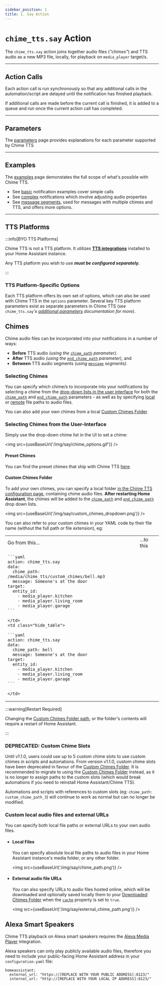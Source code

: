 ```yaml
---
sidebar_position: 1
title: 1. Say Action
---
```



# `chime_tts.say` Action

The `chime_tts.say` action joins together audio files (*"chimes"*) and TTS audio as a new MP3 file, locally, for playback on `media_player` target/s.

---

## Action Calls

Each action call is run synchronously so that any additional calls in the automation/script are delayed until the notification has finished playback.

If additional calls are made before the current call is finished, it is added to a queue and run once the current action call has completed.

---

## Parameters
The [parameters](/chime_tts/docs/documentation/actions/say-action/parameters) page provides explanations for each parameter supported by Chime TTS

---

## Examples
The [examples](./examples) page demonstates the full scope of what's possible with Chime TTS.
- See [basic](./examples#basic-tts-audio) notification examples cover simple calls
- See [complex](./examples#more-complex-examples) notifications which involve adjusting audio properties
- See [message segments](./examples#message-segments), used for messages with multiple chimes and TTS, and offers more options.

---

## TTS Platforms

:::info[BYO TTS Platforms]

Chime TTS is not a TTS platform. It utilizes **[TTS integrations](https://www.home-assistant.io/integrations/#text-to-speech)** installed to your Home Assistant instance.

Any TTS platform you wish to use _**must be configured separately.**_

:::

### TTS Platform-Specific Options
Each TTS platform offers its own set of options, which can also be used with Chime TTS in the `options` parameter. Several key TTS platform parameters exist as separate parameters in Chime TTS (*see* `chime_tts.say`*'s [additional parameters](/chime_tts/docs/documentation/actions/say-action/parameters#additional-parameters) documentation for more*).

## Chimes

Chime audio files can be incorporated into your notifications in a number of ways:

- **Before** TTS audio *(using the* [`chime_path`](/chime_tts/docs/documentation/actions/say-action/parameters#chime_path) *parameter).*
- **After** TTS audio *(using the* [`end_chime_path`](/chime_tts/docs/documentation/actions/say-action/parameters#end_chime_path) *parameter)*, and
- **Between** TTS audio segments *(using* [`message`](/chime_tts/docs/documentation/actions/say-action/parameters#advanced-usage-segment-sequences) *segments).*

### Selecting Chimes

You can specify which chime/s to incorporate into your notifications by selecting a chime from the [drop-down lists in the user interface](#selecting-chimes-from-the-user-interface) for both the [`chime_path`](/chime_tts/docs/documentation/actions/say-action/parameters#chime_path) and [`end_chime_path`](/chime_tts/docs/documentation/actions/say-action/parameters#end_chime_path) parameters - as well as by specifying [local](#local-files) or [remote](#external-audio-file-urls) file paths to audio files.

You can also add your own chimes from a local [Custom Chimes Folder](#custom-chimes-folder). 

### Selecting Chimes from the User-Interface

Simply use the drop-down chime list in the UI to set a chime:

<img src={useBaseUrl('/img/say/chime_options.gif')} />

#### Preset Chimes

You can find the preset chimes that ship with Chime TTS [here](https://github.com/nimroddolev/chime_tts/tree/main/custom_components/chime_tts/mp3s).

#### Custom Chimes Folder

To add your own chimes, you can specify a local folder [in the Chime TTS configuration page](../../configuration#custom-chimes-folder), containing chime audio files.
**After restarting Home Assistant**, the chimes will be added to the [`chime_path`](/chime_tts/docs/documentation/actions/say-action/parameters#chime_path) and [`end_chime_path`](/chime_tts/docs/documentation/actions/say-action/parameters#end_chime_path) drop down lists.

<img src={useBaseUrl('/img/say/custom_chimes_dropdown.png')} />

You can also refer to your custom chimes in your YAML code by their file name (without the full path or file extension), eg:

<table class="hide_table">
  <tr class="hide_table">
    <td class="hide_table td_title">Go from this...</td>
    <td class="hide_table td_title">...to this</td>
  </tr>
  <tr class="hide_table">
    <td class="hide_table">

    ```yaml
    action: chime_tts.say
    data:
      chime_path: /media/chime_tts/custom_chimes/bell.mp3
      message: Someone's at the door
    target:
      entity_id:
        - media_player.kitchen
        - media_player.living_room
        - media_player.garage
    ```

    </td>
    <td class="hide_table">

    ```yaml
    action: chime_tts.say
    data:
      chime_path: bell
      message: Someone's at the door
    target:
      entity_id:
        - media_player.kitchen
        - media_player.living_room
        - media_player.garage
    ```

    </td>
  </tr>
</table>

:::warning[Restart Required]

Changing the [Custom Chimes Folder path](../../configuration#custom-chimes-folder), or the folder's contents will require a restart of Home Assistant.

:::

### DEPRECATED: Custom Chime Slots

Until v1.1.0, users could use up to 5 custom chime slots to use custom chimes in scripts and automations. From version v1.1.0, custom chime slots have been deprecated in favour of the [Custom Chimes Folder](#custom-chimes-folder).
It is recommended to migrate to using the [Custom Chimes Folder](#custom-chimes-folder) instead, as it is no longer to assign paths to the custom slots (which would break automations if you need to reinstall Home Assistant/Chime TTS).

Automations and scripts with references to custom slots (eg: `chime_path: custom_chime_path_3`) will continue to work as normal but can no longer be modified.

### Custom local audio files and external URLs

You can specify both local file paths or external URLs to your own audio files.

* #### Local Files
  You can specify absolute local file paths to audio files in your Home Assistant instance's media folder, or any other folder.

  <img src={useBaseUrl('/img/say/chime_path.png')} />


* #### External audio file URLs
  You can also specify URLs to audio files hosted online, which will be downloaded and optionally saved locally them to your [Downloaded Chimes Folder](../../configuration) when the [`cache`](/chime_tts/docs/documentation/actions/say-action/parameters#cache) property is set to `true`.

  <img src={useBaseUrl('/img/say/external_chime_path.png')} />

## Alexa Smart Speakers
Chime TTS playback on Alexa smart speakers requires the [Alexa Media Player](https://github.com/alandtse/alexa_media_player) integration.

Alexa speakers can only play publicly available audio files, therefore you need to include your public-facing Home Assistant address in your `configuration.yaml` file:

```
homeassistant:
  external_url: "https://[REPLACE WITH YOUR PUBLIC ADDRESS]:8123/"
  internal_url: "http://[REPLACE WITH YOUR LOCAL IP ADDRESS]:8123/"
```